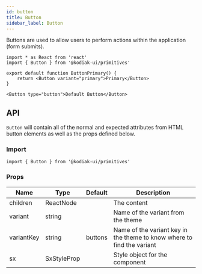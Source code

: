 ```yaml
---
id: button
title: Button
sidebar_label: Button
---
```


Buttons are used to allow users to perform actions within the application (form submits).

```tsx codesandbox=kodiak
import * as React from 'react'
import { Button } from '@kodiak-ui/primitives'

export default function ButtonPrimary() {
    return <Button variant="primary">Primary</Button>
}
```

```tsx
<Button type="button">Default Button</Button>
```

## API

`Button` will contain all of the normal and expected attributes from HTML button elements as well as the props defined below.

### Import

```tsx
import { Button } from '@kodiak-ui/primitives'
```

### Props

| Name       | Type        | Default | Description                                                            |
| ---------- | ----------- | ------- | ---------------------------------------------------------------------- |
| children   | ReactNode   |         | The content                                                            |
| variant    | string      |         | Name of the variant from the theme                                     |
| variantKey | string      | buttons | Name of the variant key in the theme to know where to find the variant |
| sx         | SxStyleProp |         | Style object for the component                                         |
